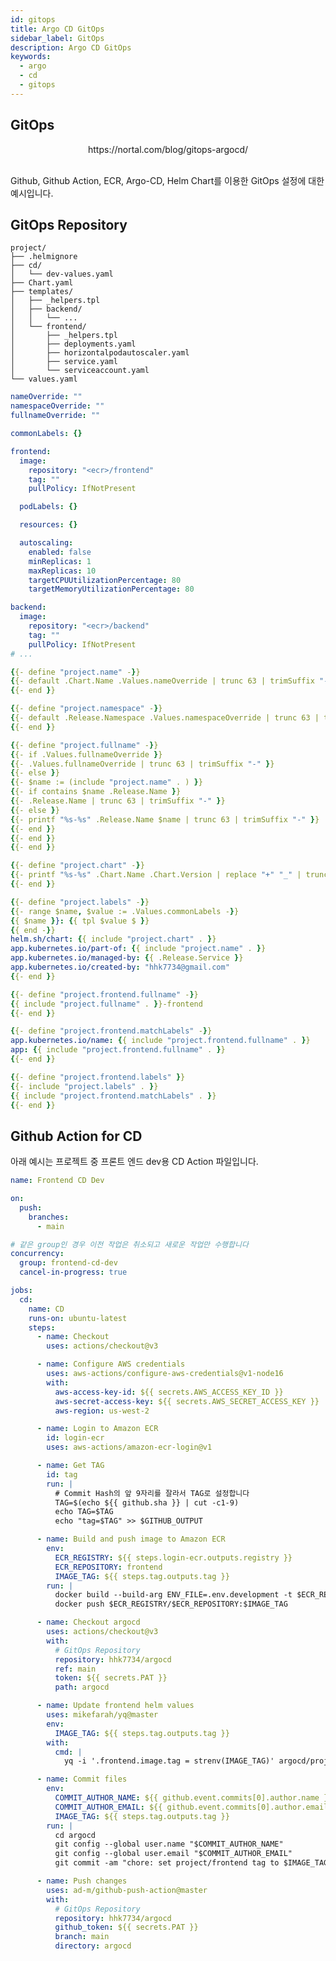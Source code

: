 ```yaml
---
id: gitops
title: Argo CD GitOps
sidebar_label: GitOps
description: Argo CD GitOps
keywords:
  - argo
  - cd
  - gitops
---
```



## GitOps

<center>
  <Image
    img={require("@site/static/img/mlops/mlops/event/argo-cd/argo-cd-gitops.png")}
    width={600}
  />
</center>
<center>https://nortal.com/blog/gitops-argocd/</center>
<br />

Github, Github Action, ECR, Argo-CD, Helm Chart를 이용한 GitOps 설정에 대한 예시입니다.

## GitOps Repository

```shell
project/
├── .helmignore
├── cd/
│   └── dev-values.yaml
├── Chart.yaml
├── templates/
│   ├── _helpers.tpl
│   ├── backend/
│   │   └── ...
│   └── frontend/
│       ├── _helpers.tpl
│       ├── deployments.yaml
│       ├── horizontalpodautoscaler.yaml
│       ├── service.yaml
│       └── serviceaccount.yaml
└── values.yaml
```

```yaml title="project/values.yaml"
nameOverride: ""
namespaceOverride: ""
fullnameOverride: ""

commonLabels: {}

frontend:
  image:
    repository: "<ecr>/frontend"
    tag: ""
    pullPolicy: IfNotPresent

  podLabels: {}

  resources: {}

  autoscaling:
    enabled: false
    minReplicas: 1
    maxReplicas: 10
    targetCPUUtilizationPercentage: 80
    targetMemoryUtilizationPercentage: 80

backend:
  image:
    repository: "<ecr>/backend"
    tag: ""
    pullPolicy: IfNotPresent
# ...
```

```yaml title= "project/templates/_helpers.tpl
{{- define "project.name" -}}
{{- default .Chart.Name .Values.nameOverride | trunc 63 | trimSuffix "-" }}
{{- end }}

{{- define "project.namespace" -}}
{{- default .Release.Namespace .Values.namespaceOverride | trunc 63 | trimSuffix "-" }}
{{- end }}

{{- define "project.fullname" -}}
{{- if .Values.fullnameOverride }}
{{- .Values.fullnameOverride | trunc 63 | trimSuffix "-" }}
{{- else }}
{{- $name := (include "project.name" . ) }}
{{- if contains $name .Release.Name }}
{{- .Release.Name | trunc 63 | trimSuffix "-" }}
{{- else }}
{{- printf "%s-%s" .Release.Name $name | trunc 63 | trimSuffix "-" }}
{{- end }}
{{- end }}
{{- end }}

{{- define "project.chart" -}}
{{- printf "%s-%s" .Chart.Name .Chart.Version | replace "+" "_" | trunc 63 | trimSuffix "-" }}
{{- end }}

{{- define "project.labels" -}}
{{- range $name, $value := .Values.commonLabels -}}
{{ $name }}: {{ tpl $value $ }}
{{ end -}}
helm.sh/chart: {{ include "project.chart" . }}
app.kubernetes.io/part-of: {{ include "project.name" . }}
app.kubernetes.io/managed-by: {{ .Release.Service }}
app.kubernetes.io/created-by: "hhk7734@gmail.com"
{{- end }}
```

```yaml title="project/templates/frontend/_helpers.tpl"
{{- define "project.frontend.fullname" -}}
{{ include "project.fullname" . }}-frontend
{{- end }}

{{- define "project.frontend.matchLabels" -}}
app.kubernetes.io/name: {{ include "project.frontend.fullname" . }}
app: {{ include "project.frontend.fullname" . }}
{{- end }}

{{- define "project.frontend.labels" }}
{{- include "project.labels" . }}
{{ include "project.frontend.matchLabels" . }}
{{- end }}
```

## Github Action for CD

아래 예시는 프로젝트 중 프론트 엔드 dev용 CD Action 파일입니다.

```yaml
name: Frontend CD Dev

on:
  push:
    branches:
      - main

# 같은 group인 경우 이전 작업은 취소되고 새로운 작업만 수행합니다
concurrency:
  group: frontend-cd-dev
  cancel-in-progress: true

jobs:
  cd:
    name: CD
    runs-on: ubuntu-latest
    steps:
      - name: Checkout
        uses: actions/checkout@v3

      - name: Configure AWS credentials
        uses: aws-actions/configure-aws-credentials@v1-node16
        with:
          aws-access-key-id: ${{ secrets.AWS_ACCESS_KEY_ID }}
          aws-secret-access-key: ${{ secrets.AWS_SECRET_ACCESS_KEY }}
          aws-region: us-west-2

      - name: Login to Amazon ECR
        id: login-ecr
        uses: aws-actions/amazon-ecr-login@v1

      - name: Get TAG
        id: tag
        run: |
          # Commit Hash의 앞 9자리를 잘라서 TAG로 설정합니다
          TAG=$(echo ${{ github.sha }} | cut -c1-9)
          echo TAG=$TAG
          echo "tag=$TAG" >> $GITHUB_OUTPUT

      - name: Build and push image to Amazon ECR
        env:
          ECR_REGISTRY: ${{ steps.login-ecr.outputs.registry }}
          ECR_REPOSITORY: frontend
          IMAGE_TAG: ${{ steps.tag.outputs.tag }}
        run: |
          docker build --build-arg ENV_FILE=.env.development -t $ECR_REGISTRY/$ECR_REPOSITORY:$IMAGE_TAG .
          docker push $ECR_REGISTRY/$ECR_REPOSITORY:$IMAGE_TAG

      - name: Checkout argocd
        uses: actions/checkout@v3
        with:
          # GitOps Repository
          repository: hhk7734/argocd
          ref: main
          token: ${{ secrets.PAT }}
          path: argocd

      - name: Update frontend helm values
        uses: mikefarah/yq@master
        env:
          IMAGE_TAG: ${{ steps.tag.outputs.tag }}
        with:
          cmd: |
            yq -i '.frontend.image.tag = strenv(IMAGE_TAG)' argocd/project/cd/dev-values.yaml

      - name: Commit files
        env:
          COMMIT_AUTHOR_NAME: ${{ github.event.commits[0].author.name }}
          COMMIT_AUTHOR_EMAIL: ${{ github.event.commits[0].author.email }}
          IMAGE_TAG: ${{ steps.tag.outputs.tag }}
        run: |
          cd argocd
          git config --global user.name "$COMMIT_AUTHOR_NAME"
          git config --global user.email "$COMMIT_AUTHOR_EMAIL"
          git commit -am "chore: set project/frontend tag to $IMAGE_TAG"

      - name: Push changes
        uses: ad-m/github-push-action@master
        with:
          # GitOps Repository
          repository: hhk7734/argocd
          github_token: ${{ secrets.PAT }}
          branch: main
          directory: argocd
```
